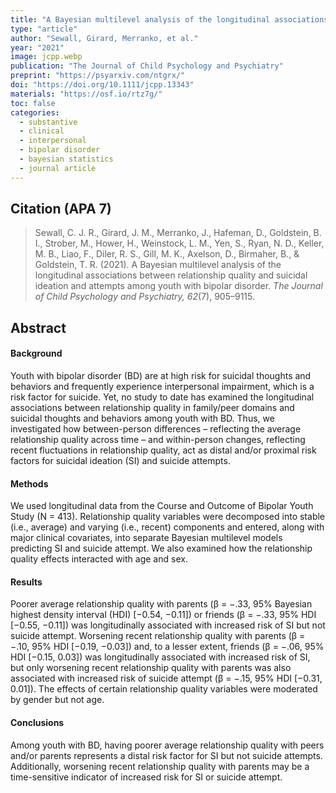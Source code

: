 ```yaml
---
title: "A Bayesian multilevel analysis of the longitudinal associations between relationship quality and suicidal ideation and attempts among youth with bipolar disorder"
type: "article"
author: "Sewall, Girard, Merranko, et al."
year: "2021"
image: jcpp.webp
publication: "The Journal of Child Psychology and Psychiatry"
preprint: "https://psyarxiv.com/ntgrx/"
doi: "https://doi.org/10.1111/jcpp.13343"
materials: "https://osf.io/rtz7g/"
toc: false
categories:
  - substantive
  - clinical
  - interpersonal
  - bipolar disorder
  - bayesian statistics
  - journal article
---
```


## Citation (APA 7)

> Sewall, C. J. R., Girard, J. M., Merranko, J., Hafeman, D., Goldstein, B. I., Strober, M., Hower, H., Weinstock, L. M., Yen, S., Ryan, N. D., Keller, M. B., Liao, F., Diler, R. S., Gill, M. K., Axelson, D., Birmaher, B., & Goldstein, T. R. (2021). A Bayesian multilevel analysis of the longitudinal associations between relationship quality and suicidal ideation and attempts among youth with bipolar disorder. *The Journal of Child Psychology and Psychiatry, 62*(7), 905–9115.

## Abstract

#### Background

Youth with bipolar disorder (BD) are at high risk for suicidal thoughts and behaviors and frequently experience interpersonal impairment, which is a risk factor for suicide. Yet, no study to date has examined the longitudinal associations between relationship quality in family/peer domains and suicidal thoughts and behaviors among youth with BD. Thus, we investigated how between-person differences – reflecting the average relationship quality across time – and within-person changes, reflecting recent fluctuations in relationship quality, act as distal and/or proximal risk factors for suicidal ideation (SI) and suicide attempts.

#### Methods

We used longitudinal data from the Course and Outcome of Bipolar Youth Study (N = 413). Relationship quality variables were decomposed into stable (i.e., average) and varying (i.e., recent) components and entered, along with major clinical covariates, into separate Bayesian multilevel models predicting SI and suicide attempt. We also examined how the relationship quality effects interacted with age and sex.

#### Results

Poorer average relationship quality with parents (β = −.33, 95% Bayesian highest density interval (HDI) [−0.54, −0.11]) or friends (β = −.33, 95% HDI [−0.55, −0.11]) was longitudinally associated with increased risk of SI but not suicide attempt. Worsening recent relationship quality with parents (β = −.10, 95% HDI [−0.19, −0.03]) and, to a lesser extent, friends (β = −.06, 95% HDI [−0.15, 0.03]) was longitudinally associated with increased risk of SI, but only worsening recent relationship quality with parents was also associated with increased risk of suicide attempt (β = −.15, 95% HDI [−0.31, 0.01]). The effects of certain relationship quality variables were moderated by gender but not age.

#### Conclusions

Among youth with BD, having poorer average relationship quality with peers and/or parents represents a distal risk factor for SI but not suicide attempts. Additionally, worsening recent relationship quality with parents may be a time-sensitive indicator of increased risk for SI or suicide attempt.
